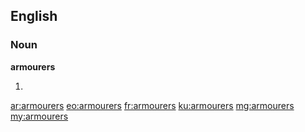 ==English==

===Noun===
'''armourers'''

# {{plural of|armourer}}

[[ar:armourers]]
[[eo:armourers]]
[[fr:armourers]]
[[ku:armourers]]
[[mg:armourers]]
[[my:armourers]]